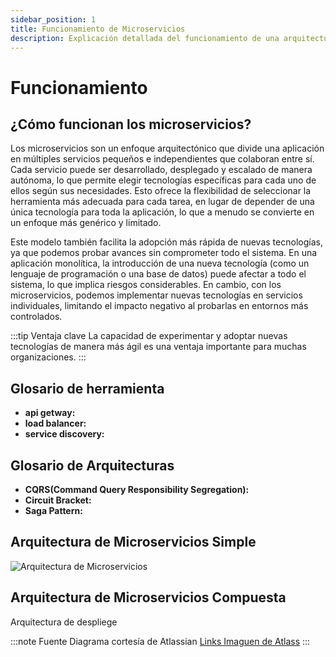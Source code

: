 ```yaml
---
sidebar_position: 1
title: Funcionamiento de Microservicios
description: Explicación detallada del funcionamiento de una arquitectura de microservicios
---
```


# Funcionamiento

## ¿Cómo funcionan los microservicios?

Los microservicios son un enfoque arquitectónico que divide una aplicación en múltiples servicios pequeños e independientes que colaboran entre sí. Cada servicio puede ser desarrollado, desplegado y escalado de manera autónoma, lo que permite elegir tecnologías específicas para cada uno de ellos según sus necesidades. Esto ofrece la flexibilidad de seleccionar la herramienta más adecuada para cada tarea, en lugar de depender de una única tecnología para toda la aplicación, lo que a menudo se convierte en un enfoque más genérico y limitado.

Este modelo también facilita la adopción más rápida de nuevas tecnologías, ya que podemos probar avances sin comprometer todo el sistema. En una aplicación monolítica, la introducción de una nueva tecnología (como un lenguaje de programación o una base de datos) puede afectar a todo el sistema, lo que implica riesgos considerables. En cambio, con los microservicios, podemos implementar nuevas tecnologías en servicios individuales, limitando el impacto negativo al probarlas en entornos más controlados.

:::tip Ventaja clave
La capacidad de experimentar y adoptar nuevas tecnologías de manera más ágil es una ventaja importante para muchas organizaciones.
:::

##  Glosario de  herramienta
- **api getway:**
- **load balancer:**
- **service discovery:**


##  Glosario de Arquitecturas
- **CQRS(Command Query Responsibility Segregation):** 
- **Circuit Bracket:**
- **Saga Pattern:**

## Arquitectura  de Microservicios Simple

![Arquitectura de Microservicios](https://wac-cdn.atlassian.com/dam/jcr:d76e535a-b5ad-473a-b697-26dab8b73c18/microservice_architecture_v2.png?cdnVersion=2508)


## Arquitectura  de Microservicios Compuesta

Arquitectura de despliege

:::note Fuente
Diagrama cortesía de Atlassian [Links Imaguen de Atlass](https://www.atlassian.com/es/microservices/microservices-architecture)
:::

